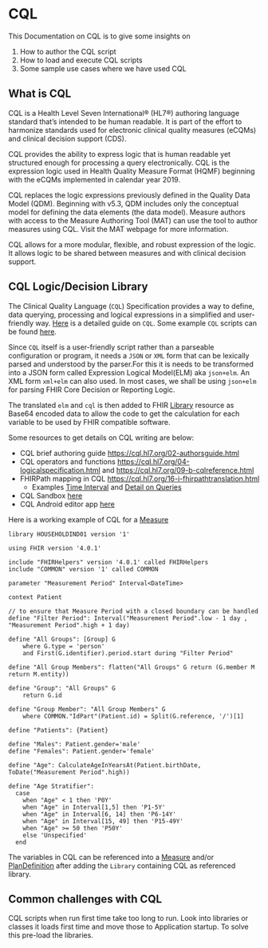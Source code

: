 # CQL

This Documentation on CQL is to give some insights on
1. How to author the CQL script
2. How to load and execute CQL scripts
3. Some sample use cases where we have used CQL

## What is CQL

CQL­ is a Health Level Seven International® (HL7®) authoring language standard that’s intended to be human readable. It is part of the effort to harmonize standards used for electronic clinical quality measures (eCQMs) and clinical decision support (CDS).

CQL provides the ability to express logic that is human readable yet structured enough for processing a query electronically. CQL is the expression logic used in Health Quality Measure Format (HQMF) beginning with the eCQMs implemented in calendar year 2019.

CQL replaces the logic expressions previously defined in the Quality Data Model (QDM). Beginning with v5.3, QDM includes only the conceptual model for defining the data elements (the data model). Measure authors with access to the Measure Authoring Tool (MAT) can use the tool to author measures using CQL­. Visit the MAT webpage for more information.

CQL allows for a more modular, flexible, and robust expression of the logic. It allows logic to be shared between measures and with clinical decision support.

## CQL Logic/Decision Library

The Clinical Quality Language (`CQL`) Specification provides a way to define, data querying, processing and logical expressions in a simplified and user-friendly way. [Here](https://cql.hl7.org/01-introduction.html) is a detailed guide on `CQL`. Some example `CQL` scripts can be found [here](https://github.com/opensrp/fhir-resources/tree/main/ecbis/measure_cql).

Since `CQL` itself is a user-friendly script rather than a parseable configuration or program, it needs a `JSON` or `XML` form that can be lexically parsed and understood by the parser.For this it is needs to be transformed into a JSON form called Expression Logical Model(ELM) aka `json+elm`. An XML form `xml+elm` can also used. In most cases, we shall be using `json+elm` for parsing FHIR Core Decision or Reporting Logic.

The translated `elm` and `cql` is then added to FHIR [Library](http://hl7.org/fhir/R4/library.html) resource as Base64 encoded data to allow the code to get the calculation for each variable to be used by FHIR compatible software.

Some resources to get details on CQL writing are below:

- CQL brief authoring guide https://cql.hl7.org/02-authorsguide.html
- CQL operators and functions https://cql.hl7.org/04-logicalspecification.html and https://cql.hl7.org/09-b-cqlreference.html
- FHIRPath mapping in CQL https://cql.hl7.org/16-i-fhirpathtranslation.html
    - Examples [Time Interval](https://cql.hl7.org/15-h-timeintervalcalculations.html) and [Detail on Queries](https://cql.hl7.org/03-developersguide.html#conditional-expressions)
- CQL Sandbox [here](https://sandbox.cqlab.io/)
- CQL Android editor app [here](https://github.com/Path-Check/cql-editor-app/)

Here is a working example of CQL for a [Measure](http://hl7.org/fhir/measure.html)

````
library HOUSEHOLDIND01 version '1'

using FHIR version '4.0.1'

include "FHIRHelpers" version '4.0.1' called FHIRHelpers
include "COMMON" version '1' called COMMON

parameter "Measurement Period" Interval<DateTime>

context Patient

// to ensure that Measure Period with a closed boundary can be handled
define "Filter Period": Interval("Measurement Period".low - 1 day , "Measurement Period".high + 1 day)

define "All Groups": [Group] G
    where G.type = 'person'
    and First(G.identifier).period.start during "Filter Period"

define "All Group Members": flatten("All Groups" G return (G.member M return M.entity))

define "Group": "All Groups" G
    return G.id

define "Group Member": "All Group Members" G
    where COMMON."IdPart"(Patient.id) = Split(G.reference, '/')[1]

define "Patients": {Patient}

define "Males": Patient.gender='male'
define "Females": Patient.gender='female'

define "Age": CalculateAgeInYearsAt(Patient.birthDate, ToDate("Measurement Period".high))

define "Age Stratifier":
  case
    when "Age" < 1 then 'P0Y'
    when "Age" in Interval[1,5] then 'P1-5Y'
    when "Age" in Interval[6, 14] then 'P6-14Y'
    when "Age" in Interval[15, 49] then 'P15-49Y'
    when "Age" >= 50 then 'P50Y'
    else 'Unspecified'
  end
````

The variables in CQL can be referenced into a [Measure](http://hl7.org/fhir/measure.html) and/or [PlanDefinition](http://hl7.org/fhir/plandefinition.html) after adding the `Library` containing CQL as referenced library.

## Common challenges with CQL

CQL scripts when run first time take too long to run. Look into libraries or classes it loads first time and move those to Application startup. To solve this pre-load the libraries.
